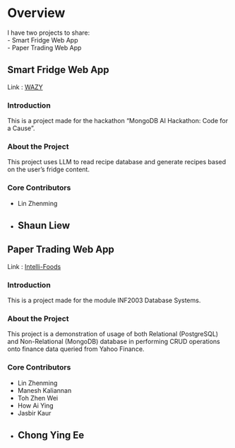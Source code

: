 # Overview
I have two projects to share:   
- Smart Fridge Web App   
- Paper Trading Web App   

## Smart Fridge Web App
Link : [WAZY](https://wazy.vercel.app/)

### Introduction
This is a project made for the hackathon "MongoDB AI Hackathon: Code for a Cause".

### About the Project
This project uses LLM to read recipe database and generate recipes based on the user's fridge content.

### Core Contributors
- Lin Zhenming
- Shaun Liew
---

## Paper Trading Web App
Link : [Intelli-Foods](https://intelli-foods.vercel.app/)

### Introduction
This is a project made for the module INF2003 Database Systems.

### About the Project
This project is a demonstration of usage of both Relational (PostgreSQL) and Non-Relational (MongoDB) database in performing CRUD operations onto finance data queried from Yahoo Finance.

### Core Contributors
- Lin Zhenming
- Manesh Kaliannan
- Toh Zhen Wei
- How Ai Ying
- Jasbir Kaur
- Chong Ying Ee
---